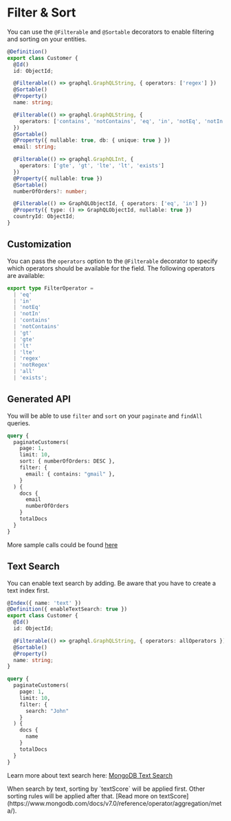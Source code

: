 
# Filter & Sort

You can use the `@Filterable` and `@Sortable` decorators to enable filtering and sorting on your entities.

```ts copy
@Definition()
export class Customer {
  @Id()
  id: ObjectId;

  @Filterable(() => graphql.GraphQLString, { operators: ['regex'] })
  @Sortable()
  @Property()
  name: string;

  @Filterable(() => graphql.GraphQLString, {
    operators: ['contains', 'notContains', 'eq', 'in', 'notEq', 'notIn']
  })
  @Sortable()
  @Property({ nullable: true, db: { unique: true } })
  email: string;

  @Filterable(() => graphql.GraphQLInt, {
    operators: ['gte', 'gt', 'lte', 'lt', 'exists']
  })
  @Property({ nullable: true })
  @Sortable()
  numberOfOrders?: number;

  @Filterable(() => GraphQLObjectId, { operators: ['eq', 'in'] })
  @Property({ type: () => GraphQLObjectId, nullable: true })
  countryId: ObjectId;
}
```

## Customization

You can pass the `operators` option to the `@Filterable` decorator to specify which operators should be available for the field. The following operators are available:

```ts copy
export type FilterOperator =
  | 'eq'
  | 'in'
  | 'notEq'
  | 'notIn'
  | 'contains'
  | 'notContains'
  | 'gt'
  | 'gte'
  | 'lt'
  | 'lte'
  | 'regex'
  | 'notRegex'
  | 'all'
  | 'exists';
```

## Generated API

You will be able to use `filter` and `sort` on your `paginate` and `findAll` queries.

```graphql copy
query {
  paginateCustomers(
    page: 1,
    limit: 10,
    sort: { numberOfOrders: DESC },
    filter: {
      email: { contains: "gmail" },
    }
  ) {
    docs {
      email
      numberOfOrders
    }
    totalDocs
  }
}
```

More sample calls could be found [here](https://github.com/dryerjs/dryerjs/blob/master/e2e/paginate.spec.ts)

## Text Search

You can enable text search by adding. Be aware that you have to create a text index first.

```ts copy
@Index({ name: 'text' })
@Definition({ enableTextSearch: true })
export class Customer {
  @Id()
  id: ObjectId;

  @Filterable(() => graphql.GraphQLString, { operators: allOperators })
  @Sortable()
  @Property()
  name: string;
}
```

```graphql copy
query {
  paginateCustomers(
    page: 1,
    limit: 10,
    filter: {
      search: "John"
    }
  ) {
    docs {
      name
  	}
    totalDocs
  }
}
```

Learn more about text search here: [MongoDB Text Search](https://docs.mongodb.com/manual/text-search/)

<Callout>
When search by text, sorting by `textScore` will be applied first. Other sorting rules will be applied after that. [Read more on textScore](https://www.mongodb.com/docs/v7.0/reference/operator/aggregation/meta/).
</Callout>
